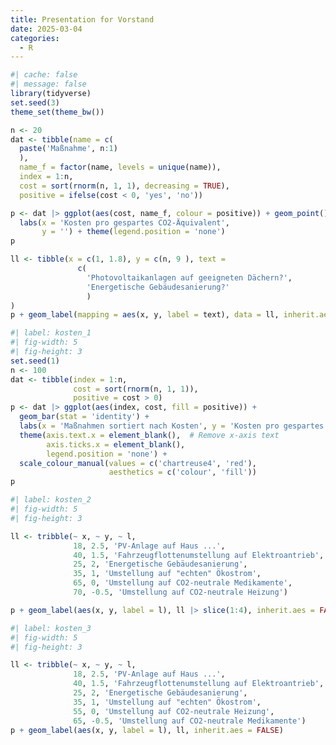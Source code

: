 ```yaml
---
title: Presentation for Vorstand
date: 2025-03-04
categories:
  - R
---
```




```r
#| cache: false
#| message: false
library(tidyverse)
set.seed(3)
theme_set(theme_bw())
```

```r
n <- 20
dat <- tibble(name = c(
  paste('Maßnahme', n:1)
  ),
  name_f = factor(name, levels = unique(name)),
  index = 1:n,
  cost = sort(rnorm(n, 1, 1), decreasing = TRUE), 
  positive = ifelse(cost < 0, 'yes', 'no'))

p <- dat |> ggplot(aes(cost, name_f, colour = positive)) + geom_point() +
  labs(x = 'Kosten pro gespartes CO2-Äquivalent',
       y = '') + theme(legend.position = 'none')
p

ll <- tibble(x = c(1, 1.8), y = c(n, 9 ), text = 
               c(
                 'Photovoltaikanlagen auf geeigneten Dächern?',
                 'Energetische Gebäudesanierung?'
                 )
)
p + geom_label(mapping = aes(x, y, label = text), data = ll, inherit.aes = FALSE)
```


```r
#| label: kosten_1
#| fig-width: 5
#| fig-height: 3
set.seed(1)
n <- 100
dat <- tibble(index = 1:n,
              cost = sort(rnorm(n, 1, 1)),
              positive = cost > 0)
p <- dat |> ggplot(aes(index, cost, fill = positive)) + 
  geom_bar(stat = 'identity') + 
  labs(x = 'Maßnahmen sortiert nach Kosten', y = 'Kosten pro gespartes CO2-Äquivalent') +
  theme(axis.text.x = element_blank(),  # Remove x-axis text
        axis.ticks.x = element_blank(), 
        legend.position = 'none') +
  scale_colour_manual(values = c('chartreuse4', 'red'), 
                      aesthetics = c('colour', 'fill'))
p
```


```r
#| label: kosten_2
#| fig-width: 5
#| fig-height: 3

ll <- tribble(~ x, ~ y, ~ l,
              18, 2.5, 'PV-Anlage auf Haus ...',
              40, 1.5, 'Fahrzeugflottenumstellung auf Elektroantrieb',
              25, 2, 'Energetische Gebäudesanierung',
              35, 1, 'Umstellung auf "echten" Ökostrom',
              65, 0, 'Umstellung auf CO2-neutrale Medikamente',
              70, -0.5, 'Umstellung auf CO2-neutrale Heizung')

p + geom_label(aes(x, y, label = l), ll |> slice(1:4), inherit.aes = FALSE)

```


```r
#| label: kosten_3
#| fig-width: 5
#| fig-height: 3

ll <- tribble(~ x, ~ y, ~ l,
              18, 2.5, 'PV-Anlage auf Haus ...',
              40, 1.5, 'Fahrzeugflottenumstellung auf Elektroantrieb',
              25, 2, 'Energetische Gebäudesanierung',
              35, 1, 'Umstellung auf "echten" Ökostrom',
              55, 0, 'Umstellung auf CO2-neutrale Heizung',
              65, -0.5, 'Umstellung auf CO2-neutrale Medikamente')
p + geom_label(aes(x, y, label = l), ll, inherit.aes = FALSE)

```
